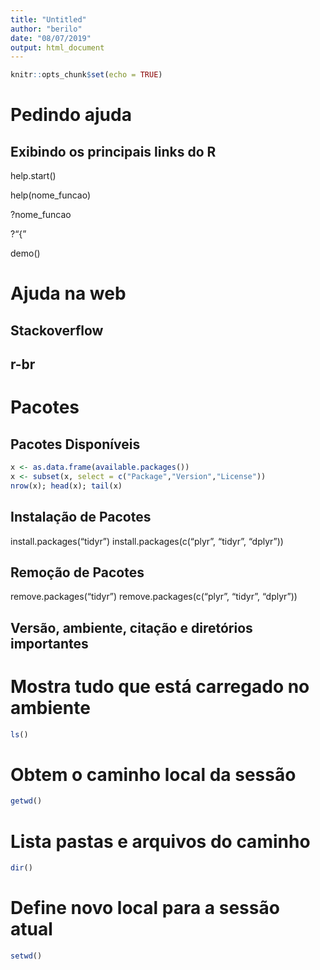 ```yaml
---
title: "Untitled"
author: "berilo"
date: "08/07/2019"
output: html_document
---
```


```r
knitr::opts_chunk$set(echo = TRUE)
```

# Pedindo ajuda

## Exibindo os principais links do R

help.start()

help(nome_funcao)

?nome_funcao

?"{"

demo()



# Ajuda na web

## Stackoverflow

## r-br



# Pacotes

## Pacotes Disponíveis

```r
x <- as.data.frame(available.packages())
x <- subset(x, select = c("Package","Version","License"))
nrow(x); head(x); tail(x)
```

## Instalação de Pacotes

install.packages("tidyr")
install.packages(c("plyr", "tidyr", "dplyr"))


## Remoção de Pacotes

remove.packages("tidyr")
remove.packages(c("plyr", "tidyr", "dplyr"))



## Versão, ambiente, citação e diretórios importantes

# Mostra tudo que está carregado no ambiente
```r
ls()
```

# Obtem o caminho local da sessão
```r
getwd() 
```
# Lista pastas e arquivos do caminho
```r
dir() 
```
# Define novo local para a sessão atual
```r
setwd()
```


